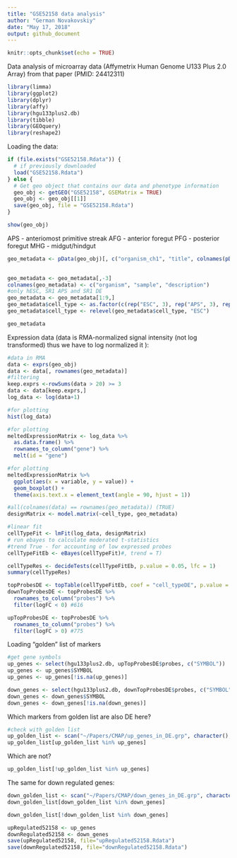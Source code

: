 ```yaml
---
title: "GSE52158 data analysis"
author: "German Novakovskiy"
date: "May 17, 2018"
output: github_document
---
```


```r
knitr::opts_chunk$set(echo = TRUE)
```

Data analysis of microarray data (Affymetrix Human Genome U133 Plus 2.0 Array) from that paper (PMID: 24412311)
```r
library(limma)
library(ggplot2)
library(dplyr)
library(affy)
library(hgu133plus2.db)
library(tibble)
library(GEOquery)
library(reshape2)
```

Loading the data:
```r
if (file.exists("GSE52158.Rdata")) {
  # if previously downloaded
  load("GSE52158.Rdata")
} else {
  # Get geo object that contains our data and phenotype information
  geo_obj <- getGEO("GSE52158", GSEMatrix = TRUE)
  geo_obj <- geo_obj[[1]]
  save(geo_obj, file = "GSE52158.Rdata")
}

show(geo_obj)
```
APS - anteriomost primitive streak
AFG - anterior foregut
PFG - posterior foregut
MHG - midgut/hindgut
```r
geo_metadata <- pData(geo_obj)[, c("organism_ch1", "title", colnames(pData(geo_obj))[grep("characteristics", 
                                                                                          colnames(pData(geo_obj)))])]

geo_metadata <- geo_metadata[,-3]
colnames(geo_metadata) <- c("organism", "sample", "description")
#only hESC, SR1 APS and SR1 DE 
geo_metadata <- geo_metadata[1:9,]
geo_metadata$cell_type <- as.factor(c(rep("ESC", 3), rep("APS", 3), rep("DE", 3)))
geo_metadata$cell_type <- relevel(geo_metadata$cell_type, "ESC")

geo_metadata
```

Expression data (data is RMA-normalized signal intensity (not log transformed) thus we have to log normalized it ):
```r
#data in RMA
data <- exprs(geo_obj)
data <- data[, rownames(geo_metadata)]
#filtering
keep.exprs <-rowSums(data > 20) >= 3 
data <- data[keep.exprs,]
log_data <- log(data+1)

#for plotting
hist(log_data)
```
```r
#for plotting
meltedExpressionMatrix <- log_data %>%
  as.data.frame() %>%
  rownames_to_column("gene") %>%
  melt(id = "gene") 

#for plotting
meltedExpressionMatrix %>% 
  ggplot(aes(x = variable, y = value)) +
  geom_boxplot() +
  theme(axis.text.x = element_text(angle = 90, hjust = 1))
```

```r
#all(colnames(data) == rownames(geo_metadata)) (TRUE)
designMatrix <- model.matrix(~cell_type, geo_metadata)

#linear fit 
cellTypeFit <- lmFit(log_data, designMatrix)
# run ebayes to calculate moderated t-statistics
#trend True - for accounting of low expressed probes
cellTypeFitEb <- eBayes(cellTypeFit)#, trend = T)

cellTypeRes <- decideTests(cellTypeFitEb, p.value = 0.05, lfc = 1)
summary(cellTypeRes)

```

```r
topProbesDE <- topTable(cellTypeFitEb, coef = "cell_typeDE", p.value = 0.05, lfc = 1, number = Inf) 
downTopProbesDE <- topProbesDE %>%
  rownames_to_column("probes") %>%
  filter(logFC < 0) #616

upTopProbesDE <- topProbesDE %>% 
  rownames_to_column("probes") %>%
  filter(logFC > 0) #775
```

Loading "golden" list of markers
```r
#get gene symbols
up_genes <- select(hgu133plus2.db, upTopProbesDE$probes, c("SYMBOL"))
up_genes <- up_genes$SYMBOL
up_genes <- up_genes[!is.na(up_genes)]

down_genes <- select(hgu133plus2.db, downTopProbesDE$probes, c("SYMBOL"))
down_genes <- down_genes$SYMBOL
down_genes <- down_genes[!is.na(down_genes)]
```

Which markers from golden list are also DE here?
```r
#check with golden list
up_golden_list <- scan("~/Papers/CMAP/up_genes_in_DE.grp", character(), quote = "")
up_golden_list[up_golden_list %in% up_genes]
```
Which are not?
```r
up_golden_list[!up_golden_list %in% up_genes]
```

The same for down regulated genes:
```r
down_golden_list <- scan("~/Papers/CMAP/down_genes_in_DE.grp", character(), quote = "")
down_golden_list[down_golden_list %in% down_genes]
```
```r
down_golden_list[!down_golden_list %in% down_genes]
```
```r
upRegulated52158 <- up_genes
downRegulated52158 <- down_genes
save(upRegulated52158, file="upRegulated52158.Rdata")
save(downRegulated52158, file="downRegulated52158.Rdata")
```

